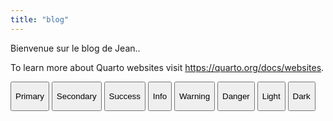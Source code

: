 ```yaml
---
title: "blog"
---
```


Bienvenue sur le blog de Jean..

To learn more about Quarto websites visit <https://quarto.org/docs/websites>.

<button type="button" class="btn btn-outline-primary">

Primary

</button>

<button type="button" class="btn btn-outline-secondary">

Secondary

</button>

<button type="button" class="btn btn-outline-success">

Success

</button>

<button type="button" class="btn btn-outline-info">

Info

</button>

<button type="button" class="btn btn-outline-warning">

Warning

</button>

<button type="button" class="btn btn-outline-danger">

Danger

</button>

<button type="button" class="btn btn-outline-light">

Light

</button>

<button type="button" class="btn btn-outline-dark">

Dark

</button>